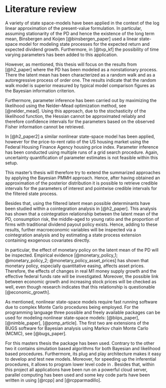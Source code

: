 # Literature review {#literature-review}

A variety of state space-models have been applied in the context of the log linear approximation of the present-value formulation. In particular, assuming stationarity of the PD and hence the existence of the long term mean, Binsbergen and Koijen [@binsbergen_paper] used a linear state-space model for modeling state processes for the expected return and expected dividend growth. Furthermore, in [@tvp_kf] the possibility of time varying parameters has been added to this application.

However, as mentioned, this thesis will focus on the results from [@h2_paper] where the PD has been modeled as a nonstationary process. There the latent mean has been characterized as a random walk and as a autoregressive process of order one. The results indicate that the random walk model is superior measured by typical model comparison figures as the Bayesian information criterion. 

Furthermore, parameter inference has been carried out by maximizing the likelihood using the Nelder–Mead optimization method, see [@nelder_mead]. Using this approach, due to the stochasticity of the likelihood function, the Hessian cannot be approximated reliably and therefore confidence intervals for the parameters based on the observed Fisher information cannot be retrieved. 

In [@h2_paper2] a similar nonlinear state-space model has been applied, however for the price-to-rent ratio of the US housing market using the Federal Housing Finance Agency housing price index. Parameter inference has been conducted using multiple runs of a grid search procedure. Again, uncertainty quantification of parameter estimates is not feasible within this setup.

This master's thesis will therefore try to extend the summarized approaches by applying the Bayesian PMMH approach. Hence, after having obtained an approximation of the posterior distribution it is possible to retrieve credible intervals for the parameters of interest and pointwise credible intervals for the filtered state process.

Besides that, using the filtered latent mean possible determinants have been studied within a cointegration analysis in [@h2_paper]. This analysis has shown that a cointegration relationship between the latent mean of the PD, consumption risk, the middle-aged to young ratio and the proportion of firms with traditional dividend payout policy exists. Hence, adding to these results, further macroeconomic variables will be inspected via a cointegration analysis and by estimating a state process extension containing exogenous covariates directly.

In particular, the effect of monetary policy on the latent mean of the PD will be inspected. Empirical evidence [@monetary_policy_1; @monetary_policy_2; @monetary_policy_asset_prices] has shown that monetary policy, especially quantitative easing, affects asset prices. Therefore, the effects of changes in real M1 money supply growth and the effective federal funds rate will be investigated. Moreover, the possible link between economic growth and increasing stock prices will be checked as well, even though research indicates that this relationship is questionable [@economic_growth].

As mentioned, nonlinear state-space models require fast running software due to complex Monte Carlo procedures being employed. For the \texttt{R} programming language three possible and freely available packages can be used for modeling nonlinear state-space models: \texttt{Biips} [@biips_paper], \texttt{NIMBLE} [@nimble_paper], \texttt{pomp} [@pomp_article]. The first two are extensions of the BUGS software for Bayesian analysis using Markov chain Monte Carlo (MCMC), see [@bugs_paper]. 

For this masters thesis the \texttt{pomp} package has been used. Contrary to the other two it contains simulation based algorithms for both Bayesian and likelihood based procedures. Furthermore, its plug and play architecture makes it easy to develop and test new models. Moreover, for speeding up the inferential procedures, it allows to program lower level code in \texttt{C}. Besides that, within this project all applications have been run on a powerful cloud server, parallel computing has been used and some key code parts have been written in \texttt{C++} using \texttt{Rcpp} [@rcpp] and \texttt{RcppArmadillo} [@rcpparmadillo].
